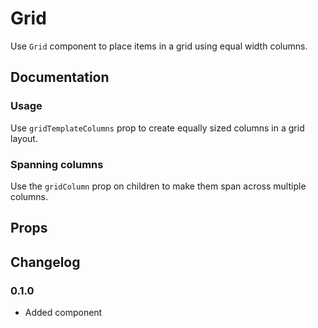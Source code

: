 # Grid

Use `Grid` component to place items in a grid using equal width columns.

## Documentation

### Usage

Use `gridTemplateColumns` prop to create equally sized columns in a grid layout.

<ax-demo name="grid/usage" />

### Spanning columns

Use the `gridColumn` prop on children to make them span across multiple columns.

<ax-demo meta="/gridColumn/" name="grid/span-usage" />

## Props

<ax-props-table component="Grid" />

## Changelog

### 0.1.0

- Added component

